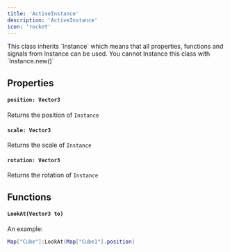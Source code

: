 ```yaml
---
title: 'ActiveInstance'
description: 'ActiveInstance'
icon: 'rocket'
---
```

<Info>
  This class inherits `Instance` which means that all properties, functions and signals from Instance can be used.
</Info> 
<Warning>You cannot Instance this class with `Instance.new()`</Warning>

## Properties
#### `position: Vector3`
Returns the position of `Instance`

#### `scale: Vector3`
Returns the scale of `Instance`

#### `rotation: Vector3`
Returns the rotation of `Instance`

## Functions 
#### `LookAt(Vector3 to)`
An example:
```lua
Map["Cube"]:LookAt(Map["Cube1"].position)
```